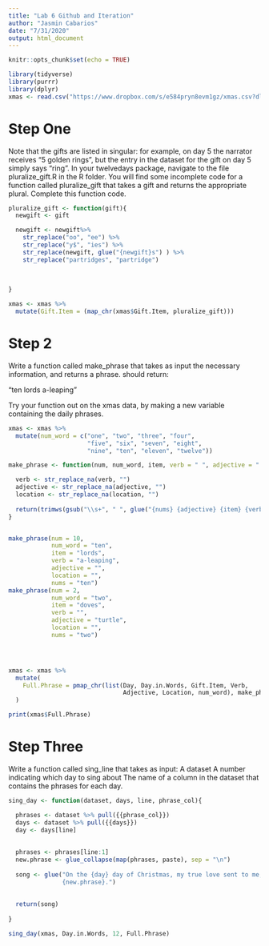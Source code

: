 ```yaml
---
title: "Lab 6 Github and Iteration"
author: "Jasmin Cabarios"
date: "7/31/2020"
output: html_document
---
```


```r
knitr::opts_chunk$set(echo = TRUE)
```



```r
library(tidyverse)
library(purrr)
library(dplyr)
xmas <- read.csv("https://www.dropbox.com/s/e584pryn8evm1gz/xmas.csv?dl=1")

```

# Step One

Note that the gifts are listed in singular: for example, on day 5 the narrator receives “5 golden rings”, but the entry in the dataset for the gift on day 5 simply says “ring”.
In your twelvedays package, navigate to the file pluralize_gift.R in the R folder. You will find some incomplete code for a function called pluralize_gift that takes a gift and returns the appropriate plural.
Complete this function code.

```r

pluralize_gift <- function(gift){
  newgift <- gift

  newgift <- newgift%>%
    str_replace("oo", "ee") %>%
    str_replace("y$", "ies") %>%
    str_replace(newgift, glue("{newgift}s") ) %>%
    str_replace("partridges", "partridge")
    
  
  
}

xmas <- xmas %>%
  mutate(Gift.Item = (map_chr(xmas$Gift.Item, pluralize_gift)))
```

# Step 2

Write a function called make_phrase that takes as input the necessary information, and returns a phrase.
should return:

"ten lords a-leaping"

Try your function out on the xmas data, by making a new variable containing the daily phrases.



```r

xmas <- xmas %>%
  mutate(num_word = c("one", "two", "three", "four", 
                      "five", "six", "seven", "eight", 
                      "nine", "ten", "eleven", "twelve"))

make_phrase <- function(num, num_word, item, verb = " ", adjective = " ", location = " ", nums) {

  verb <- str_replace_na(verb, "")
  adjective <- str_replace_na(adjective, "")
  location <- str_replace_na(location, "")
 
  return(trimws(gsub("\\s+", " ", glue("{nums} {adjective} {item} {verb} {location}"))))
}


make_phrase(num = 10, 
            num_word = "ten", 
            item = "lords", 
            verb = "a-leaping", 
            adjective = "", 
            location = "",
            nums = "ten")
make_phrase(num = 2, 
            num_word = "two", 
            item = "doves", 
            verb = "", 
            adjective = "turtle", 
            location = "",
            nums = "two")




xmas <- xmas %>%
  mutate(
    Full.Phrase = pmap_chr(list(Day, Day.in.Words, Gift.Item, Verb, 
                                Adjective, Location, num_word), make_phrase)
  )

print(xmas$Full.Phrase)

```


# Step Three
Write a function called sing_line that takes as input:
A dataset
A number indicating which day to sing about
The name of a column in the dataset that contains the phrases for each day.


```r
sing_day <- function(dataset, days, line, phrase_col){

  phrases <- dataset %>% pull({{phrase_col}})
  days <- dataset %>% pull({{days}})
  day <- days[line]
  
  
  phrases <- phrases[line:1]
  new.phrase <- glue_collapse(map(phrases, paste), sep = "\n")
 
  song <- glue("On the {day} day of Christmas, my true love sent to me,
               {new.phrase}.")
  
  
  return(song)
  
}

sing_day(xmas, Day.in.Words, 12, Full.Phrase)

```


